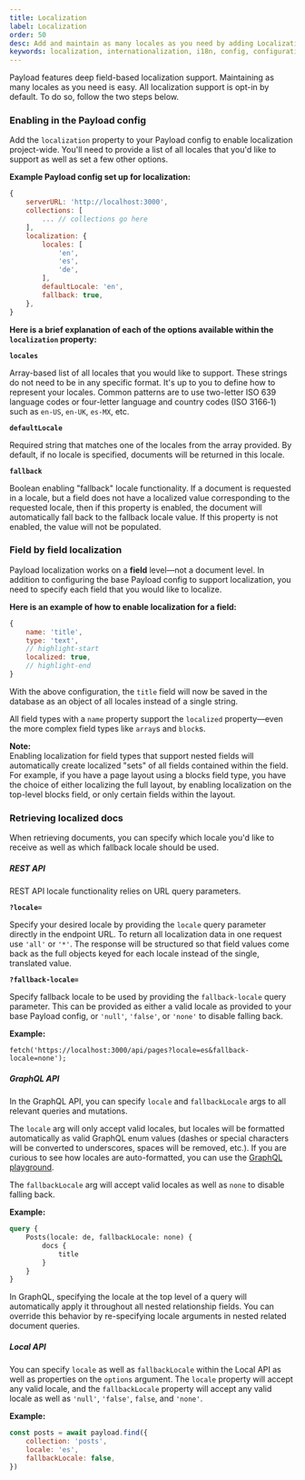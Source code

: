 ```yaml
---
title: Localization
label: Localization
order: 50
desc: Add and maintain as many locales as you need by adding Localization to your Payload config, set options for default locale, fallbacks, fields and more.
keywords: localization, internationalization, i18n, config, configuration, documentation, Content Management System, cms, headless, javascript, node, react, express
---
```


Payload features deep field-based localization support. Maintaining as many locales as you need is easy. All localization support is opt-in by default. To do so, follow the two steps below.

### Enabling in the Payload config

Add the `localization` property to your Payload config to enable localization project-wide. You'll need to provide a list of all locales that you'd like to support as well as set a few other options.

**Example Payload config set up for localization:**

```js
{
	serverURL: 'http://localhost:3000',
	collections: [
		... // collections go here
	],
	localization: {
		locales: [
			'en',
			'es',
			'de',
		],
		defaultLocale: 'en',
		fallback: true,
	},
}
```

**Here is a brief explanation of each of the options available within the `localization` property:**

**`locales`**

Array-based list of all locales that you would like to support. These strings do not need to be in any specific format. It's up to you to define how to represent your locales. Common patterns are to use two-letter ISO 639 language codes or four-letter language and country codes (ISO 3166‑1) such as `en-US`, `en-UK`, `es-MX`, etc.

**`defaultLocale`**

Required string that matches one of the locales from the array provided. By default, if no locale is specified, documents will be returned in this locale.

**`fallback`**

Boolean enabling "fallback" locale functionality. If a document is requested in a locale, but a field does not have a localized value corresponding to the requested locale, then if this property is enabled, the document will automatically fall back to the fallback locale value. If this property is not enabled, the value will not be populated.

### Field by field localization

Payload localization works on a **field** level—not a document level. In addition to configuring the base Payload config to support localization, you need to specify each field that you would like to localize.

**Here is an example of how to enable localization for a field:**

```js
{
	name: 'title',
	type: 'text',
	// highlight-start
	localized: true,
	// highlight-end
}
```

With the above configuration, the `title` field will now be saved in the database as an object of all locales instead of a single string.

All field types with a `name` property support the `localized` property—even the more complex field types like `array`s and `block`s.

<Banner>
	<strong>Note:</strong><br/>
	Enabling localization for field types that support nested fields will automatically create localized "sets" of all fields contained within the field. For example, if you have a page layout using a blocks field type, you have the choice of either localizing the full layout, by enabling localization on the top-level blocks field, or only certain fields within the layout.
</Banner>

### Retrieving localized docs

When retrieving documents, you can specify which locale you'd like to receive as well as which fallback locale should be used.

##### REST API

REST API locale functionality relies on URL query parameters.

**`?locale=`**

Specify your desired locale by providing the `locale` query parameter directly in the endpoint URL. To return all localization data in one request use `'all'` or `'*'`. The response will be structured so that field values come back as the full objects keyed for each locale instead of the single, translated value.

**`?fallback-locale=`**

Specify fallback locale to be used by providing the `fallback-locale` query parameter. This can be provided as either a valid locale as provided to your base Payload config, or `'null'`, `'false'`, or `'none'` to disable falling back.

**Example:**

```
fetch('https://localhost:3000/api/pages?locale=es&fallback-locale=none');
```

##### GraphQL API

In the GraphQL API, you can specify `locale` and `fallbackLocale` args to all relevant queries and mutations.

The `locale` arg will only accept valid locales, but locales will be formatted automatically as valid GraphQL enum values (dashes or special characters will be converted to underscores, spaces will be removed, etc.). If you are curious to see how locales are auto-formatted, you can use the [GraphQL playground](/docs/graphql/overview#graphql-playground).

The `fallbackLocale` arg will accept valid locales as well as `none` to disable falling back.

**Example:**

```graphql
query {
	Posts(locale: de, fallbackLocale: none) {
		docs {
			title
		}
	}
}
```

<Banner>
	In GraphQL, specifying the locale at the top level of a query will automatically apply it throughout all nested relationship fields. You can override this behavior by re-specifying locale arguments in nested related document queries.
</Banner>

##### Local API

You can specify `locale` as well as `fallbackLocale` within the Local API as well as properties on the `options` argument. The `locale` property will accept any valid locale, and the `fallbackLocale` property will accept any valid locale as well as `'null'`, `'false'`, `false`, and `'none'`.

**Example:**

```js
const posts = await payload.find({
	collection: 'posts',
	locale: 'es',
	fallbackLocale: false,
})
```
